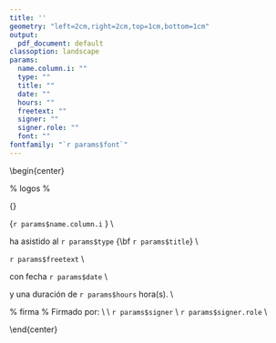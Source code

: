 ```yaml
---
title: ''
geometry: "left=2cm,right=2cm,top=1cm,bottom=1cm"
output:
  pdf_document: default
classoption: landscape
params:
  name.column.i: ""
  type: ""
  title: ""
  date: ""
  hours: ""
  freetext: ""
  signer: ""
  signer.role: ""
  font: ""
fontfamily: "`r params$font`"
---
```


\begin{center}
\pagenumbering{gobble}

% logos %
\includegraphics[height=3cm]{lpic.png} 
\hfill
\includegraphics[height=3cm]{rpic.png}
\linebreak
\vfill

{\fontsize{40pt}{40pt}\selectfont\bf Certificado de asistencia} 
\vfill

{\fontsize{40pt}{40pt}\selectfont `r params$name.column.i` } \\
\vfill

\Large

ha asistido al `r params$type` {\bf `r params$title`} \\
\vfill

`r params$freetext` \\
\vfill

con fecha `r params$date` \\
\vfill

y una duración de `r params$hours` hora(s). \\
\vfill


% firma %
Firmado por: \\
\vfill
\includegraphics[height=2cm]{spic.png}\\
`r params$signer` \\
`r params$signer.role` \\

\end{center}
\pagebreak


